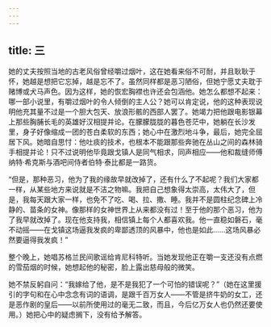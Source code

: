 ```yaml
---
---
---
```

title: 三
---




她的丈夫按照当地的古老风俗曾经嚼过烟叶，这在她看来俗不可耐，并且耿耿于怀，她越是想把它忘掉，越是忘不了。虽然同样都是恶习陋俗，但她宁愿丈夫耽于赌博或犬马声色。因为这样，她的恢宏胸襟也许还会包涵他。她怎么都想不起来：哪一部小说里，有嚼过烟叶的令人倾倒的主人公？她可以肯定说，他的这种表现说明他充其量不过是一个胆大包天、放浪形骸的西部人罢了。她竭力把他跟电影银幕上那些胸脯长毛的英雄好汉相提并论。在朦朦胧胧的暮色苍茫中，她躺在长沙发里，身子好像缩成一团的苍白柔软的东西；她心中在激烈地斗争，最后，她完全屈居下风。她暗自思忖：他吐痰的技术，也根本不能跟那些奔驰在丛山之间的森林骑手相提并论！只不过说明他毕竟跟戈镇人是同气相求，同声相应——他和裁缝师傅纳特·希克斯与酒吧间侍者伯特·泰比都是一路货。

“但是，那种恶习，他为了我的缘故早就改掉了，还有什么了不起呢？我们大家都一样，从某些地方来说就是不洁之物嘛。我把自己想象得太崇高，太伟大了，但是，我每天跟大家一样，也免不了吃、喝、拉、撒、睡。我并不是圆柱纪念碑上冷静的、苗条的女神。像那样的女神世界上从来都没有过！至于他的那个恶习，他为了我早就改掉了。现在他支持我，相信镇上每个人都喜欢我。他一直稳如磐石，毫不动摇——在戈镇这场逼我发疯的卑鄙透顶的风暴中，他也是如此……这场风暴必然要逼得我发疯！”

整个晚上，她唱苏格兰民间歌谣给肯尼科特听。当她发现他正在嚼一支还没有点燃的雪茄烟的时候，她想起他的秘密，脸上露出慈母般的微笑。

她不禁反躬自问：“我嫁给了他，是不是我犯了一个可怕的错误呢？”（她在这里援引的字句和在心中念念有词的语调，是跟千百万女人——不管是挤牛奶的女工，还是恶作剧的皇后——以前所使用过的毫无二致，而且，今后亿万女人也仍然还要使用。）她把心中的疑虑搁下，没有给予解答。